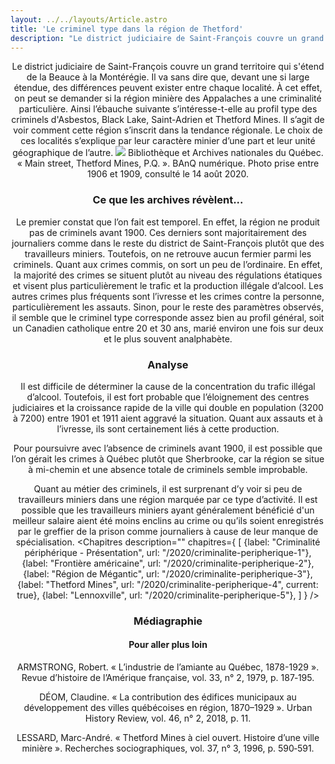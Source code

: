 ```yaml
---
layout: ../../layouts/Article.astro
title: 'Le criminel type dans la région de Thetford'
description: "Le district judiciaire de Saint-François couvre un grand territoire qui s'étend de la Beauce à la Montérégie. Il va sans dire que, devant une si large étendue, des différences peuvent exister entre chaque localité. À cet effet, on peut se demander si la région minière des Appalaches a une criminalité particulière."
---
```


<Header titre="Le criminel type dans la région de Thetford" image="/assets/img/3762086_1.jpg"/>

<Text>
Le district judiciaire de Saint-François couvre un grand territoire qui s'étend de la Beauce à la Montérégie. Il va sans dire que, devant une si large étendue, des différences peuvent exister entre chaque localité. À cet effet, on peut se demander si la région minière des Appalaches a une criminalité particulière. Ainsi l’ébauche suivante s’intéresse-t-elle au profil type des criminels d'Asbestos, Black Lake, Saint-Adrien et Thetford Mines. Il s’agit de voir comment cette région s’inscrit dans la tendance régionale. Le choix de ces localités s’explique par leur caractère minier d’une part et leur unité géographique de l’autre.
</Text>
<a href="/assets/img/3762086_1.jpg"><img src="/assets/img/3762086_1.jpg" class="w-96 mx-auto"/></a>
<span class="text-xs px-20 text-center block w-full">Bibliothèque et Archives nationales du Québec. « Main street, Thetford Mines, P.Q. ». BAnQ numérique. Photo prise entre 1906 et 1909, consulté le 14 août 2020.</span>
<Text>
 <h3>Ce que les archives révèlent...</h3>
Le premier constat que l’on fait est temporel. En effet, la région ne produit pas de criminels avant 1900. Ces derniers sont majoritairement des journaliers comme dans le reste du district de Saint-François plutôt que des travailleurs miniers. Toutefois, on ne retrouve aucun fermier parmi les criminels. Quant aux crimes commis, on sort un peu de l’ordinaire. En effet, la majorité des crimes se situent plutôt au niveau des régulations étatiques et visent plus particulièrement le trafic et la production illégale d’alcool. Les autres crimes plus fréquents sont l’ivresse et les crimes contre la personne, particulièrement les assauts. Sinon, pour le reste des paramètres observés, il semble que le criminel type corresponde assez bien au profil général, soit un Canadien catholique entre 20 et 30 ans, marié environ une fois sur deux et le plus souvent analphabète.
</Text>
<div class="flourish-embed" data-src="story/518970"><script src="https://public.flourish.studio/resources/embed.js"></script></div>
<Text>
 <h3>Analyse</h3>
Il est difficile de déterminer la cause de la concentration du trafic illégal d’alcool. Toutefois, il est fort probable que l’éloignement des centres judiciaires et la croissance rapide de la ville qui double en population (3200 à 7200) entre 1901 et 1911 aient aggravé la situation. Quant aux assauts et à l’ivresse, ils sont certainement liés à cette production.

Pour poursuivre avec l’absence de criminels avant 1900, il est possible que l’on gérait les crimes à Québec plutôt que Sherbrooke, car la région se situe à mi-chemin et une absence totale de criminels semble improbable.

Quant au métier des criminels, il est surprenant d’y voir si peu de travailleurs miniers dans une région marquée par ce type d’activité. Il est possible que les travailleurs miniers ayant généralement bénéficié d'un meilleur salaire aient été moins enclins au crime ou qu’ils soient enregistrés par le greffier de la prison comme journaliers à cause de leur manque de spécialisation.
</Text>
<Chapitres 
  description=""
  chapitres={
    [
      {label: "Criminalité périphérique - Présentation", url: "/2020/criminalite-peripherique-1"},
      {label: "Frontière américaine", url: "/2020/criminalite-peripherique-2"},
      {label: "Région de Mégantic", url: "/2020/criminalite-peripherique-3"},
      {label: "Thetford Mines", url: "/2020/criminalite-peripherique-4", current: true},
      {label: "Lennoxville", url: "/2020/criminalite-peripherique-5"},
    ]
  }
/>

<div class="p-10 lg:p-24 py-5 lg:py-12 text-sm bg-gray-400">
  <h3>Médiagraphie</h3>
<h4>Pour aller plus loin</h4>
ARMSTRONG, Robert. « L’industrie de l’amiante au Québec, 1878-1929 ». Revue d’histoire de l’Amérique française, vol. 33, n° 2, 1979, p. 187‑195.

DÉOM, Claudine. « La contribution des édifices municipaux au développement des villes québécoises en région, 1870–1929 ». Urban History Review, vol. 46, n° 2, 2018, p. 11.

LESSARD, Marc-André. « Thetford Mines à ciel ouvert. Histoire d’une ville minière ». Recherches sociographiques, vol. 37, n° 3, 1996, p. 590‑591.
</div>